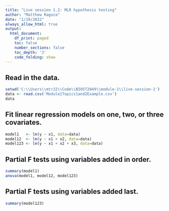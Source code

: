 ```yaml
---
title: "Live session 1.2: MLR hypothesis testing"
author: "Matthew Ragoza"
date: "1/19/2022"
always_allow_html: true
output:
  html_document:
    df_print: paged
    toc: false
    number_sections: false
    toc_depth: '3'
    code_folding: show
---
```


## Read in the data.

```r
setwd('C:\\Users\\mtr22\\Code\\BIOST2049\\module-1\\live-session-1')
data <- read.csv('Module1Topics1and2Example.csv')
data
```

## Fit linear regression models on one, two, or three covariates.

```r
model1   <- lm(y ~ x1, data=data)
model12  <- lm(y ~ x1 + x2, data=data)
model123 <- lm(y ~ x1 + x2 + x3, data=data)
```

## Partial F tests using variables added in order.

```r
summary(model1)
anova(model1, model12, model123)
```
## Partial F tests using variables added last.

```r
summary(model123)
```
